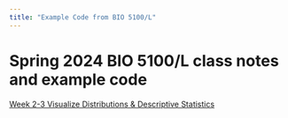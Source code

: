 ```yaml
---
title: "Example Code from BIO 5100/L"
---
```


# Spring 2024 BIO 5100/L class notes and example code

[Week 2-3 Visualize Distributions & Descriptive Statistics](https://claisselab.github.io/BIO_5100/Distributions.html)
